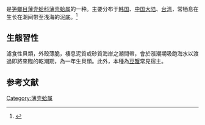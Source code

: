 {{noteTA
|T=zh-cn:渤海鸭嘴蛤; zh-tw:船形薄殼蛤;
|1=zh-cn:渤海鸭嘴蛤; zh-tw:船形薄殼蛤;
}}
{{Speciesbox
| name = 渤海鸭嘴蛤
| image = Laternula_anatina.jpg
| image_width = 
| genus = Laternula
| species = marilina
| authority = (Reeve, 1863)
}}
{{地区用词4|start=学名：''{{lang|la|Laternula marilina}}''|cn=渤海鸭嘴蛤|tw=船形薄殼蛤|as=称}}是[[笋螂目|笋螂目]][[薄壳蛤科|薄壳蛤科]][[薄壳蛤属|薄壳蛤属]]的一种。主要分布于[[韩国|韩国]]、[[中国大陆|中国大陆]]、[[台湾|台湾]]，常栖息在生长在潮间带至浅海的泥底。<ref>{{cite web|url=http://shell.sinica.edu.tw/chinese/shellbase_detail.php?science_no=2828|title=国际贝库：渤海鸭嘴蛤|publisher=台湾贝类资料库|accessdate=2009-08-11|archive-date=2016-03-04|archive-url=https://web.archive.org/web/20160304095331/http://shell.sinica.edu.tw/chinese/shellbase_detail.php?science_no=2828|dead-url=no}}</ref>

==生態習性==
濾食性貝類，外殼薄脆，棲息泥質或砂質海岸之潮間帶，會於漲潮期吸飽海水以渡過即將來臨的乾潮期，為一年生貝類。此外，本種為[[豆蟹|豆蟹]]常見宿主。

== 参考文献 ==
{{reflist|2}}
{{Taxonbar|from=Q15234177}}

[[Category:薄壳蛤属|Category:薄壳蛤属]]